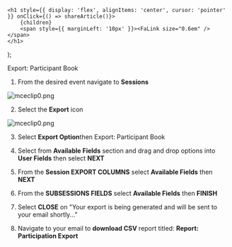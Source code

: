 

    <h1 style={{ display: 'flex', alignItems: 'center', cursor: 'pointer' }} onClick={() => shareArticle()}>
        {children} 
        <span style={{ marginLeft: '10px' }}><FaLink size="0.6em" /></span>
    </h1>
);

<ToastContainer />

<ClickableTitle>Export: Participant Book</ClickableTitle>




1. From the desired event navigate to **Sessions**


![mceclip0.png](../../../resources/article-images/4938396247827-Export-Participant-Book_1.png)


2. Select the **Export** icon


![mceclip0.png](../../../resources/article-images/4938396247827-Export-Participant-Book_2.png)


3. Select **Export Option**then Export: Participant Book


4. Select from **Available Fields** section and drag and drop options into **User Fields** then select **NEXT**


5. From the **Session EXPORT COLUMNS** select **Available Fields** then **NEXT**


6. From the **SUBSESSIONS FIELDS** select **Available Fields** then **FINISH**


7. Select **CLOSE** on "Your export is being generated and will be sent to your email shortly..."


8. Navigate to your email to **download CSV** report titled: **Report: Participation Export**



